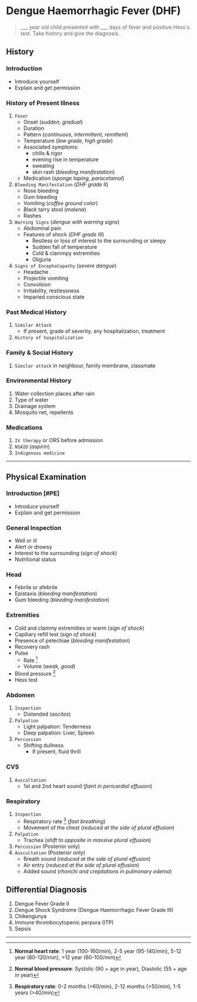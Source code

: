 # Dengue Haemorrhagic Fever (DHF)

> \_\_\_ year old child presented with \_\_\_ days of fever and positive Hess's test. Take history and give the diagnosis.

## History


<Steps>

### Introduction

- Introduce yourself
- Explain and get permission

### History of Present Illness

1. `Fever`
   - Onset (_sudden, gradual_)
   - Duration
   - Pattern (_continuous, intermittent, remittent_)
   - Temperature (_low grade, high grade_)
   - Associated symptoms:
     - chills & rigor
     - evening rise in temperature
     - sweating
     - skin rash (_bleeding manifestation_)
   - Medication (_sponge taping, paracetamol_)
1. `Bleeding Manifestation` (_DHF grade II_)
   - Nose bleeding
   - Gum bleeding
   - Vomiting (_coffee ground color_)
   - Black tarry stool (_malena_)
   - Rashes
1. `Warning Signs` (_dengue with warning signs_)
   - Abdominal pain
   - Features of shock (_DHF grade III_)
     - Restless or loss of interest to the surrounding or sleepy
     - Sudden fall of temperature
     - Cold & clammpy extremities
     - Oliguria
1. `Signs of Encephalopathy` (_severe dangue_)
   - Headache
   - Projectile vomiting
   - Convulsion
   - Irritability, restlessness
   - Imparied conscious state

### Past Medical History

1. `Similar Attack`
   - If present, grade of severity, any hospitalization, treatment
1. `History of hospitalization`

### Family & Social History

1. `Similar attack` in neighbour, family membrane, classmate

### Environmental History

1. Water collection places after rain
1. Type of water
1. Drainage system
1. Mosquito net, repellents

### Medications

1. `IV therapy` or ORS before admission
1. `NSAID` (_aspirin_)
1. `Indigenous medicine`

</Steps>

---

## Physical Examination

<Steps>

### Introduction [#PE]

- Introduce yourself
- Explain and get permission

### General Inspection

- Well or ill
- Alert or drowsy
- Interest to the surrounding (_sign of shock_)
- Nutritional status

### Head

- Febrile or afebrile
- Epistaxis (_bleeding manifestation_)
- Gum bleeding (_bleeding manifestation_)

### Extremities

- Cold and clammy extremities or warm (_sign of shock_)
- Capiliary refill test (_sign of shock_)
- Presence of petechiae (_bleeding manifestation_)
- Recovery rash
- Pulse
  - Rate [^1]
  - Volume (_weak, good_)
- Blood pressure [^2]
- Hess test

[^1]: **Normal heart rate**: 1 year (100-160/min), 2-5 year (95-140/min), 5-12 year (80-120/min), >12 year (60-100/min)
[^2]: **Normal blood pressure**: Systolic (90 + age in year), Diastolic (55 + age in year)

### Abdomen

1. `Inspection`
   - Distended (_ascites_)
1. `Palpation`
   - Light palpation: Tenderness
   - Deep palpation: Liver, Spleen
1. `Percussion`
   - Shifting dullness
     - If present, fluid thrill

### CVS

1. `Auscultation`
   - 1st and 2nd heart sound (_faint in pericardial effusion_)

### Respiratory

1. `Inspection`
   - Respiratory rate [^3] (_fast breathing_)
   - Movement of the chest (_reduced at the side of plural effusion_)
1. `Palpation`
   - Trachea (_shift to opposite in massive plural effusion_)
1. `Percussion` (Posterior only)
1. `Auscultation` (Posterior only)
   - Breath sound (_reduced at the side of plural effusion_)
   - Air entry (_reduced at the side of plural effusion_)
   - Added sound (_rhonchi and crepitations in pulmonary edema_)

[^3]: **Respiratory rate**: 0-2 months (>60/min), 2-12 months (>50/min), 1-5 years (>40/min)

</Steps>

## Differential Diagnosis

1. Dengue Fever Grade II
1. Dengue Shock Syndrome (Dengue Haemorrhagic Fever Grade III)
1. Chikengunya
1. Immune thrombocytopenic perpura (ITP)
1. Sepsis

---
